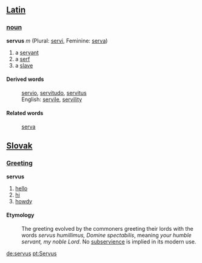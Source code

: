 == [[Latin]] ==
===[[noun]]===
'''servus''' ''m'' (Plural: [[servi]], Feminine: [[serva]])

# a [[servant]]
# a [[serf]]
# a [[slave]]
====Derived words====
: [[servio]], [[servitudo]], [[servitus]]
: English: [[servile]], [[servility]]

====Related words====
: [[serva]]

== [[Slovak]] ==
===[[Greeting]]===
'''servus'''
# [[hello]]
# [[hi]]
# [[howdy]]
==== Etymology ====
: The greeting evolved by the commoners greeting their lords with the words ''servus humillimus, Domine spectabilis'', meaning ''your humble servant, my noble Lord''. No [[subservience]] is implied in its modern use.

[[de:servus]]
[[pt:Servus]]